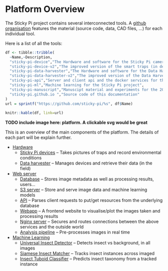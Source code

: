 # Platform Overview{#overview -}

The Sticky Pi project contains several interconnected tools. 
A [github organisation](https://github.com/sticky-pi) features the material (source code, data, CAD files, ...) for each individual tool.

Here is a list of all the tools:
```r
df <- tibble::tribble(
  ~Name,~Description,
  "sticky-pi-device","The Hardware and software for the Sticky Pi cameras (i.e. device)",
  "sticky-pi-device-v2","The improved version of the smart traps (in development)",
  "sticky-pi-data-harvester","The Hardware and software for the Data Harvester",
  "sticky-pi-data-harvester-v2","The improved version of the Data Harvester (in development)",
  "sticky-pi-api","Server and client api and the docker services for the server webapps",
  "sticky-pi-ml","Machine learning for the Sticky Pi project",
  "sticky-pi-manuscript","Manuscipt material and experiments for the 2021 method publication",
  "sticky-pi.github.io ","Source code of this documentation"
)
url = sprintf("https://github.com/sticky-pi/%s", df$Name)
  
knitr::kable(df, link=url)
```


**TODO include image here: platform. A clickable svg would be great**

This is an overview of the main components of the platform. 
The details of each part will be explain further.

* [Hardware](/hardware.html)
    * [Sticky Pi devices](/hardware.html#device) -- Takes pictures of traps and record environmental conditions
    * [Data harvester](/hardware.html#datat-harvester) -- Manages devices and retrieve their data (in the field)
* [Web server](/web-server)
    * [Database](/web-server#db) -- Stores image metadata as well as processing results, users...
    * [S3 server](/web-server#s3) -- Store and serve image data and machine learning models
    * [API](/web-server#api) -- Parses client requests to put/get resources from the underlying database
    * [Webapp](/web-server#webapp) -- A frontend website to visualise/plot the images taken and processing results
    * [Nginx server](/web-server#nginx) -- Secures and routes connections between the above services and the outside world
    * [Analysis pipeline](/web-server#ml) -- Pre-processes images in real time
* [Machine Learning](/ml)
    * [Universal Insect Detector](/ml#uid) -- Detects insect vs background, in all images
    * [Siamese Insect Matcher](/ml#uid) -- Tracks insect instances across imaged
    * [Insect Tuboid Classifier](/ml#uid) --  Predicts insect taxonomy from a tracked instance

